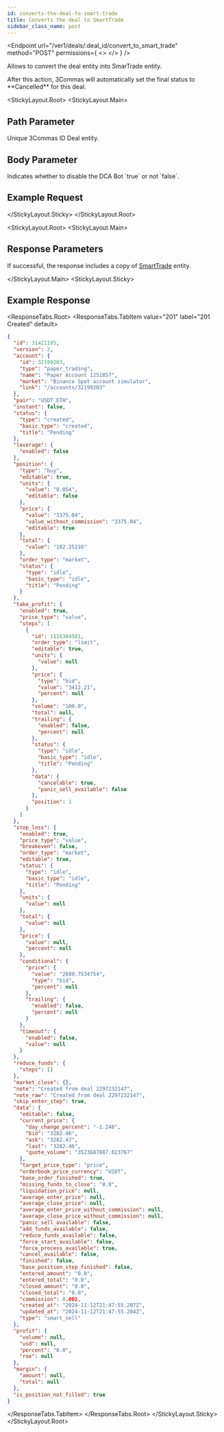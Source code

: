 ```yaml
---
id: converts-the-deal-to-smart-trade
title: Converts the deal to SmartTrade
sidebar_class_name: post
---
```



<Endpoint
  url="/ver1/deals/:deal_id/convert_to_smart_trade"
  method="POST"
  permissions={
    <>
      <Permission title="Permission" description="SMART_TRADE_WRITE" />
      <Permission title="Security" description="SIGNED" />
    </>
  }
/>

Allows to convert the deal entity into SmarTrade entity.

<Informer variant="warning">
    After this action, 3Commas will automatically set the final status to **Cancelled** for this deal.
</Informer>

<Separator />

<StickyLayout.Root>
<StickyLayout.Main>

## Path Parameter
<ApiParam name='deal_id' type='integer' id="deal_id" required>
  Unique 3Commas ID Deal entity.
</ApiParam>
   

## Body Parameter

<ApiParam name='stop_bot' type='boolean' id="stop_bot" required>
  Indicates whether to disable the DCA Bot `true` or not `false`.
</ApiParam>
</StickyLayout.Main>
<StickyLayout.Sticky>

## Example Request

<NoContentEndpoint method="POST" endpoint="/ver1/deals/1234567890/convert_to_smart_trade?stop_bot=false" />

</StickyLayout.Sticky>
</StickyLayout.Root>

<StickyLayout.Root>
<StickyLayout.Main>

## Response Parameters

If successful, the response includes a copy of [SmartTrade](/smart-trade/0_smart_trade_entity.mdx) entity.

</StickyLayout.Main>
<StickyLayout.Sticky>

## Example Response

<ResponseTabs.Root>
<ResponseTabs.TabItem value="201" label="201 Created" default>

```json
{
  "id": 31421185,
  "version": 2,
  "account": {
    "id": 32199203,
    "type": "paper_trading",
    "name": "Paper Account 1251857",
    "market": "Binance Spot account simulator",
    "link": "/accounts/32199203"
  },
  "pair": "USDT_ETH",
  "instant": false,
  "status": {
    "type": "created",
    "basic_type": "created",
    "title": "Pending"
  },
  "leverage": {
    "enabled": false
  },
  "position": {
    "type": "buy",
    "editable": true,
    "units": {
      "value": "0.054",
      "editable": false
    },
    "price": {
      "value": "3375.04",
      "value_without_commission": "3375.04",
      "editable": true
    },
    "total": {
      "value": "182.25216"
    },
    "order_type": "market",
    "status": {
      "type": "idle",
      "basic_type": "idle",
      "title": "Pending"
    }
  },
  "take_profit": {
    "enabled": true,
    "price_type": "value",
    "steps": [
      {
        "id": 1116304581,
        "order_type": "limit",
        "editable": true,
        "units": {
          "value": null
        },
        "price": {
          "type": "bid",
          "value": "3412.21",
          "percent": null
        },
        "volume": "100.0",
        "total": null,
        "trailing": {
          "enabled": false,
          "percent": null
        },
        "status": {
          "type": "idle",
          "basic_type": "idle",
          "title": "Pending"
        },
        "data": {
          "cancelable": true,
          "panic_sell_available": false
        },
        "position": 1
      }
    ]
  },
  "stop_loss": {
    "enabled": true,
    "price_type": "value",
    "breakeven": false,
    "order_type": "market",
    "editable": true,
    "status": {
      "type": "idle",
      "basic_type": "idle",
      "title": "Pending"
    },
    "units": {
      "value": null
    },
    "total": {
      "value": null
    },
    "price": {
      "value": null,
      "percent": null
    },
    "conditional": {
      "price": {
        "value": "2680.7534754",
        "type": "bid",
        "percent": null
      },
      "trailing": {
        "enabled": false,
        "percent": null
      }
    },
    "timeout": {
      "enabled": false,
      "value": null
    }
  },
  "reduce_funds": {
    "steps": []
  },
  "market_close": {},
  "note": "Created from deal 2297232147",
  "note_raw": "Created from deal 2297232147",
  "skip_enter_step": true,
  "data": {
    "editable": false,
    "current_price": {
      "day_change_percent": "-1.248",
      "bid": "3282.46",
      "ask": "3282.47",
      "last": "3282.46",
      "quote_volume": "3523687887.023767"
    },
    "target_price_type": "price",
    "orderbook_price_currency": "USDT",
    "base_order_finished": true,
    "missing_funds_to_close": "0.0",
    "liquidation_price": null,
    "average_enter_price": null,
    "average_close_price": null,
    "average_enter_price_without_commission": null,
    "average_close_price_without_commission": null,
    "panic_sell_available": false,
    "add_funds_available": false,
    "reduce_funds_available": false,
    "force_start_available": false,
    "force_process_available": true,
    "cancel_available": false,
    "finished": false,
    "base_position_step_finished": false,
    "entered_amount": "0.0",
    "entered_total": "0.0",
    "closed_amount": "0.0",
    "closed_total": "0.0",
    "commission": 0.001,
    "created_at": "2024-11-12T21:47:55.207Z",
    "updated_at": "2024-11-12T21:47:55.284Z",
    "type": "smart_sell"
  },
  "profit": {
    "volume": null,
    "usd": null,
    "percent": "0.0",
    "roe": null
  },
  "margin": {
    "amount": null,
    "total": null
  },
  "is_position_not_filled": true
}
```
</ResponseTabs.TabItem>
</ResponseTabs.Root>
</StickyLayout.Sticky>
</StickyLayout.Root>